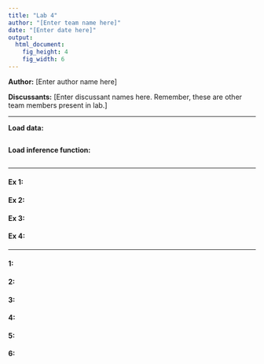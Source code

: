 ```yaml
---
title: "Lab 4"
author: "[Enter team name here]"
date: "[Enter date here]"
output:
  html_document:
    fig_height: 4
    fig_width: 6
---
```


**Author:** [Enter author name here]

**Discussants:** [Enter discussant names here. Remember, these are other team members present in lab.]

* * *

**Load data:**
```r

```

**Load inference function:**
```r

```

* * *

#### Ex 1:

#### Ex 2:

#### Ex 3:

#### Ex 4:


* * *

#### 1:

#### 2:

#### 3: 

#### 4:

#### 5:

#### 6: